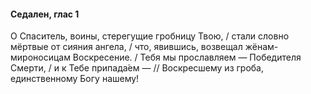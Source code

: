 #### Седален, глас 1

О Спаситель, воины, стерегущие гробницу Твою, / стали словно мёртвые от сияния ангела, / что, явившись, возвещал жёнам-мироносицам Воскресение. / Тебя мы прославляем — Победителя Смерти, / и к Тебе припада́ем — // Воскресшему из гроба, единственному Богу нашему!
